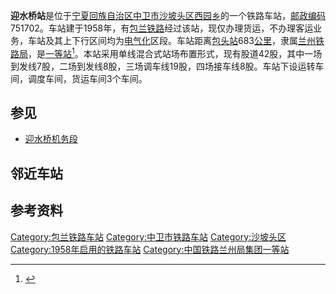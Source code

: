 {{noteTA
|1=zh-cn:始发车次; zh-hk:列車班次;
|2=zh-cn:车次; zh-hk:班次;
}}
{{Infobox China railway station
|车站名称 = 迎水桥站
|图片 = Yingshuiqiao Railway Station (20171005184454).jpg
|图片介绍 = 车站入口（2017年10月）
|其他名称 = 
|车站拼音 = Yingshuiqiao
|英文名称 = Yingshuiqiao Railway Station
|车站代码 = 14954<ref>{{cite book|title=中华人民共和国铁路车站代码（GB/T 10302-2010）|publisher=中国标准出版社|year=2010|isbn=155066140495|ignore-isbn-error=true|pages=45}}</ref>
|电报码 = YQJ
|拼音码 = YSQ
|车站类型 = 货运站、编组站
|技术性质 = 
|业务性质 = 
|始建时间 = 
|开通运营 = 
|address = [[宁夏回族自治区|宁夏回族自治区]][[中卫市|中卫市]][[沙坡头区|沙坡头区]]
|coordinates = {{coord|37.50866|105.09981|display=inline,title}}
|归属 = [[兰州铁路局|兰州铁路局]]直属<ref>{{cite web|url=http://rczp.china-railway.com.cn/lztlj/lzdwjj/public.jsp?id=MTY2MQ==|title=车务系统下属单位简介|publisher=兰州铁路局人才招聘|accessdate=2017-01-03}}</ref>
|线路 = [[包兰铁路|包兰铁路]]
|车站等级 = [[一等站_(中国大陆)|一等站]]
|使用状态 = 运营中
|股道数目 = 42
|正线 = 
|到发线 = 
|其它线 = 
|月台数目 = 
|侧式站台 = 
|岛式站台 = 
|站台面 = 
|网站 = 
|站线配置图 = 
|站线配置图宽度 = 
}}
'''迎水桥站'''是位于[[宁夏回族自治区|宁夏回族自治区]][[中卫市|中卫市]][[沙坡头区|沙坡头区]][[西园乡|西园乡]]的一个铁路车站，[[邮政编码|邮政编码]]751702。车站建于1958年，有[[包兰铁路|包兰铁路]]经过该站，现仅办理货运，不办理客运业务，车站及其上下行区间均为[[电气化|电气化]]区段。车站距离[[包头站|包头站]]683[[公里|公里]]，隶属[[兰州铁路局|兰州铁路局]]，是[[一等站_(中铁)|一等站]]<ref>{{Cite book|title=中国铁路站名词典|last=[[孙本祥|孙本祥]]主编|first=|publisher=北京：[[中国铁道出版社|中国铁道出版社]]|year=2003.04|isbn=7-113-03941-3|location=|pages=618-622}}</ref>。本站采用单线混合式站场布置形式，现有股道42股，其中一场到发线7股，二场到发线8股，三场调车线19股，四场接车线8股。车站下设运转车间，调度车间，货运车间3个车间。

== 参见 ==
*[[迎水桥机务段|迎水桥机务段]]

== 邻近车站 ==
{{start rail box|[[File:China_Railways.svg|16px]] [[中国铁路|中国铁路]]}}
{{s-inop|[[中卫站|中卫站]]|{{站|包头}}方向}}
{{s-line|[[包兰铁路|包兰铁路]]<br />迎水桥站}}
{{s-inop|[[沙坡头站|沙坡头站]]|{{站|兰州}}方向}}
{{end box}}

== 参考资料 ==
{{reflist}}

{{包兰铁路}}
{{铁路车站小作品}}
{{宁夏小作品}}

[[Category:包兰铁路车站|Category:包兰铁路车站]]
[[Category:中卫市铁路车站|Category:中卫市铁路车站]]
[[Category:沙坡头区|Category:沙坡头区]]
[[Category:1958年启用的铁路车站|Category:1958年启用的铁路车站]]
[[Category:中国铁路兰州局集团一等站|Category:中国铁路兰州局集团一等站]]